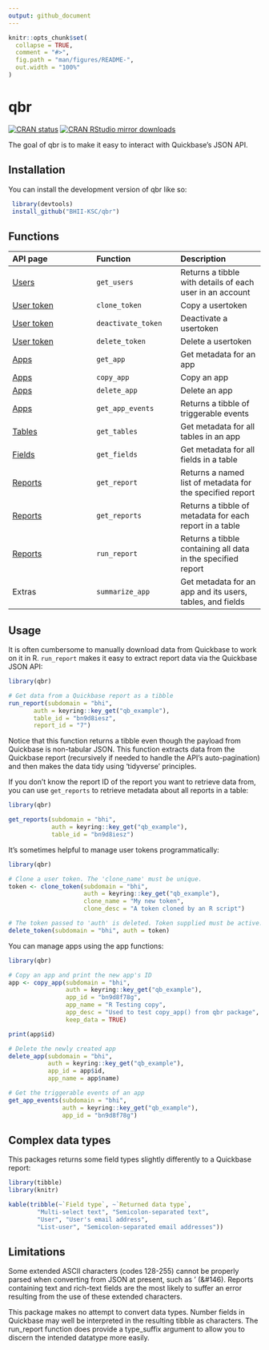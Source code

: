 ```yaml
---
output: github_document
---
```


<!-- README.md is generated from README.Rmd. Please edit that file -->

```r
knitr::opts_chunk$set(
  collapse = TRUE,
  comment = "#>",
  fig.path = "man/figures/README-",
  out.width = "100%"
)
```

# qbr

<!-- badges: start -->
[![CRAN status](https://www.r-pkg.org/badges/version/qbr)](https://cran.r-project.org/package=qbr)
[![CRAN RStudio mirror downloads](http://cranlogs.r-pkg.org/badges/qbr)](https://cran.r-project.org/package=qbr)
<!-- badges: end -->

The goal of qbr is to make it easy to interact with Quickbase's JSON API.

## Installation

You can install the development version of qbr like so:

``` r
 library(devtools)
 install_github("BHII-KSC/qbr")
```

## Functions

|API page|Function|Description|
|:---|:---|:---|
|[Users](https://developer.quickbase.com/operation/getUsers)|`get_users`|Returns a tibble with details of each user in an account|
|[User token](https://developer.quickbase.com/operation/cloneUserToken)|`clone_token`|Copy a usertoken|
|[User token](https://developer.quickbase.com/operation/deactivateUserToken)|`deactivate_token`|Deactivate a usertoken|
|[User token](https://developer.quickbase.com/operation/deleteUserToken)|`delete_token`|Delete a usertoken|
|[Apps](https://developer.quickbase.com/operation/getApp)|`get_app`|Get metadata for an app|
|[Apps](https://developer.quickbase.com/operation/copyApp)|`copy_app`|Copy an app|
|[Apps](https://developer.quickbase.com/operation/deleteApp)|`delete_app`|Delete an app|
|[Apps](https://developer.quickbase.com/operation/getAppEvents)|`get_app_events`|Returns a tibble of triggerable events|
|[Tables](https://developer.quickbase.com/operation/getAppTables)|`get_tables`|Get metadata for all tables in an app|
|[Fields](https://developer.quickbase.com/operation/getFields)|`get_fields`|Get metadata for all fields in a table|
|[Reports](https://developer.quickbase.com/operation/getReport)|`get_report`|Returns a named list of metadata for the specified report|
|[Reports](https://developer.quickbase.com/operation/getTableReports)|`get_reports`|Returns a tibble of metadata for each report in a table|
|[Reports](https://developer.quickbase.com/operation/runReport)|`run_report`|Returns a tibble containing all data in the specified report|
|Extras|`summarize_app`|Get metadata for an app and its users, tables, and fields|

## Usage

It is often cumbersome to manually download data from Quickbase to work on it in R.
`run_report` makes it easy to extract report data via the Quickbase JSON API:

```r
library(qbr)

# Get data from a Quickbase report as a tibble
run_report(subdomain = "bhi",
       auth = keyring::key_get("qb_example"),
       table_id = "bn9d8iesz",
       report_id = "7")

```

Notice that this function returns a tibble even though the payload from Quickbase
is non-tabular JSON. This function extracts data from the Quickbase report 
(recursively if needed to handle the API's auto-pagination) and then makes the
data tidy using 'tidyverse' principles. 


If you don't know the report ID of the report you want to retrieve data from,
you can use `get_reports` to retrieve metadata about all reports in a table:

```r
library(qbr)

get_reports(subdomain = "bhi",
            auth = keyring::key_get("qb_example"),
            table_id = "bn9d8iesz")
```


It's sometimes helpful to manage user tokens programmatically:

```r
library(qbr)

# Clone a user token. The 'clone_name' must be unique. 
token <- clone_token(subdomain = "bhi", 
                     auth = keyring::key_get("qb_example"),
                     clone_name = "My new token",
                     clone_desc = "A token cloned by an R script")

# The token passed to 'auth' is deleted. Token supplied must be active.
delete_token(subdomain = "bhi", auth = token)

```


You can manage apps using the app functions:
```r
library(qbr)

# Copy an app and print the new app's ID
app <- copy_app(subdomain = "bhi",
                auth = keyring::key_get("qb_example"),
          	    app_id = "bn9d8f78g",
          	    app_name = "R Testing copy",
          	    app_desc = "Used to test copy_app() from qbr package",
          	    keep_data = TRUE)

print(app$id)

# Delete the newly created app
delete_app(subdomain = "bhi",
           auth = keyring::key_get("qb_example"),
           app_id = app$id,
           app_name = app$name)

# Get the triggerable events of an app
get_app_events(subdomain = "bhi",
               auth = keyring::key_get("qb_example"),
               app_id = "bn9d8f78g")

```

## Complex data types

This packages returns some field types slightly differently to a Quickbase report:
```r
library(tibble)
library(knitr)

kable(tribble(~`Field type`, ~`Returned data type`,
        "Multi-select text", "Semicolon-separated text",
        "User", "User's email address",
        "List-user", "Semicolon-separated email addresses"))
```


## Limitations

Some extended ASCII characters (codes 128-255) cannot be properly parsed when 
converting from JSON at present, such as ’ (&#146). Reports containing text and 
rich-text fields are the most likely to suffer an error resulting from the use of 
these extended characters. 

This package makes no attempt to convert data types. Number fields in Quickbase
may well be interpreted in the resulting tibble as characters. The run_report function
does provide a type_suffix argument to allow you to discern the intended datatype
more easily.

